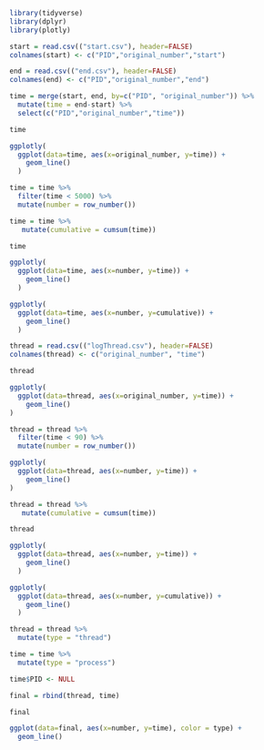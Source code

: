 ```r
library(tidyverse)
library(dplyr)
library(plotly)
```

```r
start = read.csv(("start.csv"), header=FALSE)
colnames(start) <- c("PID","original_number","start")

end = read.csv(("end.csv"), header=FALSE)
colnames(end) <- c("PID","original_number","end")

time = merge(start, end, by=c("PID", "original_number")) %>%
  mutate(time = end-start) %>% 
  select(c("PID","original_number","time"))

time
```

```r
ggplotly(
  ggplot(data=time, aes(x=original_number, y=time)) +
    geom_line()
  )
```

```r
time = time %>%
  filter(time < 5000) %>%
  mutate(number = row_number())

time = time %>% 
   mutate(cumulative = cumsum(time))

time
```

```r
ggplotly(
  ggplot(data=time, aes(x=number, y=time)) +
    geom_line()
  )

ggplotly(
  ggplot(data=time, aes(x=number, y=cumulative)) +
    geom_line()
  )
```

```r
thread = read.csv(("logThread.csv"), header=FALSE)
colnames(thread) <- c("original_number", "time")

thread
```

```r
ggplotly(
  ggplot(data=thread, aes(x=original_number, y=time)) +
    geom_line()
)
```

```r
thread = thread %>%
  filter(time < 90) %>%
  mutate(number = row_number())

ggplotly(
  ggplot(data=thread, aes(x=number, y=time)) +
    geom_line()
)
```

```r
thread = thread %>% 
   mutate(cumulative = cumsum(time))

thread
```

```r
ggplotly(
  ggplot(data=thread, aes(x=number, y=time)) +
    geom_line()
  )

ggplotly(
  ggplot(data=thread, aes(x=number, y=cumulative)) +
    geom_line()
  )
```

```r
thread = thread %>%
  mutate(type = "thread")

time = time %>%
  mutate(type = "process")

time$PID <- NULL

final = rbind(thread, time)

final
```

```r
ggplot(data=final, aes(x=number, y=time), color = type) +
  geom_line()
```